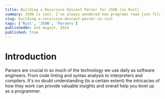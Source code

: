 ```yaml
---
title: Building a Recursive Descent Parser for JSON (in Rust)
summary: JSON is cool, I've always wondered how programs read json files and convert them into some more useful data structure, so why don't we build one from the ground up?
slug: building-a-recursive-descent-parser-in-rust
tags: ['Rust', 'JSON', 'Parsers']
publishedOn: 2nd August, 2024
published: true
---
```


# Introduction

Parsers are crucial in so much of the technology we use daily as software engineers. From code linting and syntax analysis to interpreters and compilers. It's no doubt understanding (to a certain extent) the intricacies of how they work can provide valuable insights and overall help you level up as a programmer.
